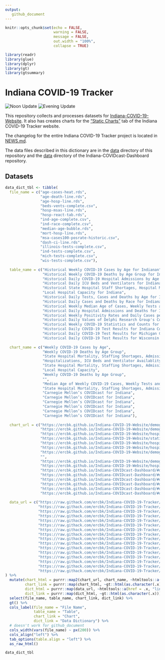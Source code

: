 ```yaml
---
output: 
   github_document
---
```



```r
knitr::opts_chunk$set(echo = FALSE,
                      warning = FALSE,
                      message = FALSE,
                      out.width = "100%",
                      collapse = TRUE)

library(readr)
library(glue)
library(dplyr)
library(gt)
library(gtsummary)
```

# Indiana COVID-19 Tracker  
![Noon Update](https://github.com/ercbk/Indiana-COVID-19-Tracker/workflows/Noon%20Update/badge.svg)
![Evening Update](https://github.com/ercbk/Indiana-COVID-19-Tracker/workflows/Evening%20Update/badge.svg)

This repository collects and processes datasets for [Indiana-COVID-19-Website](https://github.com/ercbk/Indiana-COVID-19-Website). It also has creates charts for the ["Static Charts"](https://ercbk.github.io/Indiana-COVID-19-Website/static.html) tab of the Indiana COVID-19 Tracker website.  


The changelog for the entire Indiana COVID-19 Tracker project is located in [NEWS.md](https://github.com/ercbk/Indiana-COVID-19-Tracker/blob/master/NEWS.md).  


The data files described in this dictionary are in the [data](https://github.com/ercbk/Indiana-COVID-19-Tracker/tree/master/data) directory of this repository and the [data](https://github.com/ercbk/Indiana-COVIDcast-Dashboard/tree/master/data) directory of the Indiana-COVIDcast-Dashboard repository.  

## Datasets 

```r

data_dict_tbl <- tibble(
  file_name = c("age-cases-heat.rds",
                "age-death-line.rds",
                "age-hosp-line.rds",
                "beds-vents-complete.csv",
                "hosp-msas-line.rds",
                "hosp-react-tab.rds",
                "ind-age-complete.csv",
                "ind-race-complete.csv",
                "median-age-bubble.rds",
                "mort-hosp-line.rds",
                "msa-cases100-posrate-historic.csv",
                "dash-ci-line.rds",
                "illinois-tests-complete.csv",
                "ind-tests-complete.csv",
                "mich-tests-complete.csv",
                "wis-tests-complete.csv"),
  
  table_name = c("Historical Weekly COVID-19 Cases by Age for Indianan",
                 "Historical Weekly COVID-19 Deaths by Age Group for Indiana",
                 "Historical Daily COVID-19 Hospital Admissions by Age Group for Indiana",
                 "Historical Daily ICU Beds and Ventilators for Indiana",
                 "Historical State Hospital Staff Shortages, Hospital Mortality Rate, Hospital Admissions and Ages Skewness of Admissions for Indiana",
                 "Local Hospital Capacity for Indiana",
                 "Historical Daily Tests, Cases and Deaths by Age for Indiana",
                 "Historical Daily Cases and Deaths by Race for Indiana",
                 "Historical Weekly Median Age of Cases, Weekly Tests and Deaths for Indiana",
                 "Historical Daily Hospital Admissions and Deaths for Indiana",
                 "Historical Weekly Positivity Rates and Daily Cases per 100,000 Indiana Residents",
                 "Historical Daily Values of Delphi Research Group's Combined Indicator for Indiana",
                 "Historical Weekly COVID-19 Statistics and Counts for Illinois Counties",
                 "Historical Daily COVID-19 Test Results for Indiana Counties",
                 "Historical Daily COVID-19 Test Results for Michigan Counties",
                 "Historical Daily COVID-19 Test Results for Wisconsin Counties"),
  
  chart_name = c("Weekly COVID-19 Cases by Age",
                 "Weekly COVID-19 Deaths by Age Group",
                 "State Hospital Mortality, Staffing Shortages, Admissions",
                 "Hospitalizations, ICU Beds and Ventilator Availablity",
                 "State Hospital Mortality, Staffing Shortages, Admissions",
                 "Local Hospital Capacity",
                 "Weekly COVID-19 Deaths by Age Group",
                 "",
                 "Median Age of Weekly COVID-19 Cases, Weekly Tests and Deaths",
                 "State Hospital Mortality, Staffing Shortages, Admissions",
                 "Carnegie Mellon’s COVIDcast for Indiana",
                 "Carnegie Mellon’s COVIDcast for Indiana",
                 "Carnegie Mellon’s COVIDcast for Indiana",
                 "Carnegie Mellon’s COVIDcast for Indiana",
                 "Carnegie Mellon’s COVIDcast for Indiana",
                 "Carnegie Mellon’s COVIDcast for Indiana"),
  
  chart_url = c("https://ercbk.github.io/Indiana-COVID-19-Website/demographics.html#cases-by-age",
                "https://ercbk.github.io/Indiana-COVID-19-Website/demographics.html#deaths-by-age",
                "https://ercbk.github.io/Indiana-COVID-19-Website/hospitals.html#state-hospital-mortality-staffing-shortages-admissions",
                "https://ercbk.github.io/Indiana-COVID-19-Website/static.html#Hospitalizations,_ICU_Beds_and_Ventilator_Availability",
                "https://ercbk.github.io/Indiana-COVID-19-Website/hospitals.html#state-hospital-mortality-staffing-shortages-admissions",
                "https://ercbk.github.io/Indiana-COVID-19-Website/hospitals.html#local-hospital-capacity",
                "https://ercbk.github.io/Indiana-COVID-19-Website/demographics.html#deaths-by-age",
                "",
                "https://ercbk.github.io/Indiana-COVID-19-Website/demographics.html#median-age-of-cases-tests-deaths",
                "https://ercbk.github.io/Indiana-COVID-19-Website/hospitals.html#state-hospital-mortality-staffing-shortages-admissions",
                "https://ercbk.github.io/Indiana-COVIDcast-Dashboard/#dashboard",
                "https://ercbk.github.io/Indiana-COVIDcast-Dashboard/#dashboard",
                "https://ercbk.github.io/Indiana-COVIDcast-Dashboard/#dashboard",
                "https://ercbk.github.io/Indiana-COVIDcast-Dashboard/#dashboard",
                "https://ercbk.github.io/Indiana-COVIDcast-Dashboard/#dashboard",
                "https://ercbk.github.io/Indiana-COVIDcast-Dashboard/#dashboard"),
  
  data_url = c("https://raw.githack.com/ercbk/Indiana-COVID-19-Tracker/master/data-dictionary.html#Historical_Weekly_COVID-19_Cases_by_Age_for_Indiana",
               "https://raw.githack.com/ercbk/Indiana-COVID-19-Tracker/master/data-dictionary.html#Historical_Weekly_COVID-19_Deaths_by_Age_Group_for_Indiana",
               "https://raw.githack.com/ercbk/Indiana-COVID-19-Tracker/master/data-dictionary.html#Historical_Daily_COVID-19_Hospital_Admissions_by_Age Group_for_Indiana",
               "https://raw.githack.com/ercbk/Indiana-COVID-19-Tracker/master/data-dictionary.html#Historical_Daily_ICU_Beds_and_Ventilators_for_Indiana",
               "https://raw.githack.com/ercbk/Indiana-COVID-19-Tracker/master/data-dictionary.html#Historical_State_Hospital_Staff_Shortages,_Hospital_Mortality_Rate,_Hospital_Admissions_and_Ages_Skewness_of_Admissions_for_Indiana",
               "https://raw.githack.com/ercbk/Indiana-COVID-19-Tracker/master/data-dictionary.html#Local_Hospital_Capacity_for_Indiana",
               "https://raw.githack.com/ercbk/Indiana-COVID-19-Tracker/master/data-dictionary.html#Historical_Daily_Tests,_Cases_and_Deaths_by_Age_for_Indiana",
               "https://raw.githack.com/ercbk/Indiana-COVID-19-Tracker/master/data-dictionary.html#Historical_Daily_Cases_and_Deaths_by_Race_for_Indiana",
               "https://raw.githack.com/ercbk/Indiana-COVID-19-Tracker/master/data-dictionary.html#Historical_Weekly_Median_Age_of_Cases,_Weekly_Tests_and_Deaths_for_Indiana",
               "https://raw.githack.com/ercbk/Indiana-COVID-19-Tracker/master/data-dictionary.html#Historical_Daily_Hospital_Admissions_and_Deaths_for_Indiana",
               "https://raw.githack.com/ercbk/Indiana-COVID-19-Tracker/master/data-dictionary.html#Historical_Weekly_Positivity_Rates_and_Daily_Cases_per_100,000_Indiana_Residents",
               "https://raw.githack.com/ercbk/Indiana-COVID-19-Tracker/master/data-dictionary.html#Historical_Daily_Values_of_Delphi_Research_Group's_Combined_Indicator_for_Indiana",
               "https://raw.githack.com/ercbk/Indiana-COVID-19-Tracker/master/data-dictionary.html#Historical_COVID-19_Statistics_and_Counts_for_Illinois_Counties",
               "https://raw.githack.com/ercbk/Indiana-COVID-19-Tracker/master/data-dictionary.html#Historical_Daily_COVID-19_Test_Results_for_Indiana_Counties",
               "https://raw.githack.com/ercbk/Indiana-COVID-19-Tracker/master/data-dictionary.html#Historical_Daily_COVID-19_Test_Results_for_Michigan_Counties",
               "https://raw.githack.com/ercbk/Indiana-COVID-19-Tracker/master/data-dictionary.html#Historical_Daily_COVID-19_Test_Results_for_Wisconsin_Counties")
) %>% 
  mutate(chart_html = purrr::map2(chart_url, chart_name, ~htmltools::a(href = .x, .y)),
         chart_link = purrr::map(chart_html, ~gt::html(as.character(.x))),
         dict_html = purrr::map(data_url, ~htmltools::a(href = .x, "link")),
         dict_link = purrr::map(dict_html, ~gt::html(as.character(.x)))) %>% 
  select(file_name, table_name, chart_link, dict_link) %>% 
  gt() %>% 
  cols_label(file_name = "File Name",
             table_name = "Table",
             chart_link = "Chart",
             dict_link = "Data Dictionary") %>% 
  # doesn't work for github_document
  cols_width(vars(file_name) ~ px(200)) %>%
  cols_align("left") %>% 
  tab_options(table.align = "left") %>% 
  as_raw_html()

data_dict_tbl

```



